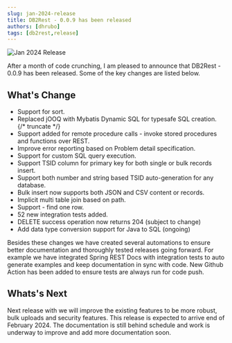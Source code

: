 ```yaml
---
slug: jan-2024-release
title: DB2Rest - 0.0.9 has been released
authors: [dhrubo]
tags: [db2rest,release]
---
```


![Jan 2024 Release](./jan-2024.png)

After a month of code crunching, I am pleased to announce that DB2Rest - 0.0.9 has been released.
Some of the key changes are listed below.

## What's Change

* Support for sort.
* Replaced jOOQ with Mybatis Dynamic SQL for typesafe SQL creation.
{/* truncate */}
* Support added for remote procedure calls - invoke stored procedures and functions over REST.
* Improve error reporting based on Problem detail specification.
* Support for custom SQL query execution.
* Support TSID column for primary key for both single or bulk records insert.
* Support both number and string based TSID auto-generation for any database.
* Bulk insert now supports both JSON and CSV content or records.
* Implicit multi table join based on path.
* Support - find one row.
* 52 new integration tests added.
* DELETE success operation now returns 204 (subject to change)
* Add data type conversion support for Java to SQL (ongoing)

Besides these changes we have created several automations to ensure better documentation and thoroughly tested releases going forward.
For example we have integrated Spring REST Docs with integration tests to auto generate examples and keep documentation in sync with code.
New Github Action has been added to ensure tests are always run for code push.


## Whats's Next

Next release with we will improve the existing features to be more robust, bulk uploads and security features. This release is
expected to arrive end of February 2024.
The documentation is still behind schedule and work is underway to improve and add more documentation soon.


